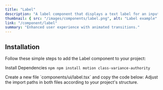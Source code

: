 ```yaml
---
title: "Label"
description: "A label component that displays a text label for an input field."
thumbnail: { src: "/images/components/label.png", alt: "Label example" }
link: "/component/label"
summary: "Enhanced user experience with animated transitions."
---
```


<ComponentPreview name="label-demo" />

## Installation

Follow these simple steps to add the Label component to your project:

<Steps>

<Step>Install Dependencies</Step>
```npm npm install motion class-variance-authority ```

<Step>
    Create a new file `components/ui/label.tsx` and copy the code below:
</Step>

<CollapsibleSource name="label" />

<Step>
    Adjust the import paths in both files according to your project's structure.
</Step>

</Steps>
